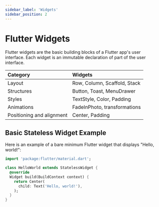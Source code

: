 ```yaml
---
sidebar_label: 'Widgets'
sidebar_position: 2
---
```


# Flutter Widgets

Flutter widgets are the basic building blocks of a Flutter app's user interface. Each widget is an immutable declaration of part of the user interface.

| Category | Widgets |
| :--- | :--- |
| Layout | Row, Column, Scaffold, Stack |
| Structures | Button, Toast, MenuDrawer |
| Styles | TextStyle, Color, Padding |
| Animations | FadeInPhoto, transformations |
| Positioning and alignment | Center, Padding |

## Basic Stateless Widget Example

Here is an example of a bare minimum Flutter widget that displays "Hello, world!":

```dart
import 'package:flutter/material.dart';

class HelloWorld extends StatelessWidget {
  @override
  Widget build(BuildContext context) {
    return Center(
      child: Text('Hello, world!'),
    );
  }
}
```

